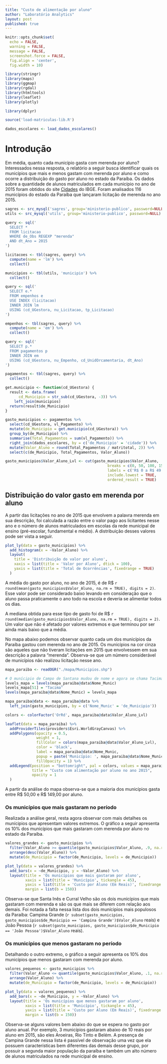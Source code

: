 ```yaml
---
title: "Custo de alimentação por aluno"
author: "Laboratório Analytics"
layout: post
published: true
---
```


```r
knitr::opts_chunk$set(
  echo = FALSE,
  warning = FALSE,
  message = FALSE,
  screenshot.force = FALSE,
  fig.align = 'center',
  fig.width = 10)
```

```r
library(stringr)
library(maps)
library(ggmap)
library(rgdal)
library(htmltools)
library(leaflet)
library(plotly)

library(dplyr)

source('load-matriculas-lib.R')
```

```r
dados_escolares <- load_dados_escolares()
```

# Introdução
Em média, quanto cada município gasta com merenda por aluno? Interessados nessa resposta, o relatório a seguir busca identificar quais os municípios que mais e menos gastam com merenda por aluno e como ocorre a distribuição do gasto por aluno no estado da Paraíba. Os dados sobre a quantidade de alunos matriculados em cada município no ano de 2015 foram obtidos do site [Cidades](http://cidades.ibge.gov.br/xtras/uf.php?lang=&coduf=25&search=paraiba) do IBGE. Foram analisados 116 municípios do estado da Paraíba que lançaram licitação de merenda no ano 2015.

```r
sagres <- src_mysql('sagres', group='ministerio-publico', password=NULL)
utils <- src_mysql('utils', group='ministerio-publico', password=NULL)

query <- sql('
  SELECT *
  FROM licitacao
  WHERE de_Obs REGEXP "merenda"
  AND dt_Ano = 2015
')

licitacoes <- tbl(sagres, query) %>%
  compute(name = 'lm') %>%
  collect()

municipios <- tbl(utils, 'municipio') %>%
  collect()

query <- sql('
  SELECT e.*
  FROM empenhos e
  USE INDEX (licitacao)
  INNER JOIN lm
  USING (cd_UGestora, nu_Licitacao, tp_Licitacao)
')

empenhos <- tbl(sagres, query) %>%
  compute(name = 'em') %>%
  collect()

query <- sql('
  SELECT p.*
  FROM pagamentos p
  INNER JOIN em
  USING (cd_UGestora, nu_Empenho, cd_UnidOrcamentaria, dt_Ano)
')

pagamentos <- tbl(sagres, query) %>%
  collect()

```

```r
get.municipio <- function(cd_UGestora) {
  result <- data.frame(
      cd_Municipio = str_sub(cd_UGestora, -3)) %>%
    left_join(municipios)
  return(result$de_Municipio)
}
```

```r
gasto_municipios <- pagamentos %>%
  select(cd_UGestora, vl_Pagamento) %>%
  mutate(de_Municipio = get.municipio(cd_UGestora)) %>%
  group_by(de_Municipio) %>%
  summarise(Total_Pagamentos = sum(vl_Pagamento)) %>%
  right_join(dados_escolares, by = c('de_Municipio' = 'cidade')) %>%
  mutate(Valor_Aluno = round(Total_Pagamentos / matritotal, 2)) %>%
  select(c(de_Municipio, Total_Pagamentos, Valor_Aluno))

gasto_municipios$Valor_Aluno_Lvl <- cut(gasto_municipios$Valor_Aluno, 
                                              breaks = c(0, 50, 100, 150, 200, 250, 500),
                                              labels = c('R$ 0 a R$ 49', 'R$ 50 a R$ 99', 'R$ 100 a R$ 149', 'R$ 150 a R$ 199', 'R$ 200 a R$ 249', 'R$ 250 ou mais'),
                                              include.lowest = TRUE,
                                              ordered_result = TRUE)

```

## Distribuição do valor gasto em merenda por aluno
A partir das licitações no ano de 2015 que envolvem a palavra merenda em sua descrição, foi calculada a razão entre o valor pago aos licitantes nesse ano e o número de alunos matriculados em escolas da rede municipal de ensino (pré-escolar, fundamental e médio). A distribuição desses valores pode ser vista a seguir.  

```r
plot_ly(data = gasto_municipios) %>%
  add_histogram(x = ~Valor_Aluno) %>%
  layout(
    title = 'Distribuição do valor por aluno',
    xaxis = list(title = 'Valor por Aluno', dtick = 100),
    yaxis = list(title = 'Total de Ocorrências', fixedrange = TRUE)
  )
```

A média do gasto por aluno, no ano de 2015, é de R\$ `r round(mean(gasto_municipios$Valor_Aluno, na.rm = TRUE), digits = 2)`. Esse valor pode ser considerado baixo levando em consideração que o aluno passa praticamente o ano todo na escola e deveria se alimentar todos os dias.

A mediana obtida para esse tipo de gasto foi de R\$ `r round(median(gasto_municipios$Valor_Aluno, na.rm = TRUE), digits = 2)`. Um valor que não é afetado por valores extremos e que terminou por ser ainda mais baixo que a média.  

No mapa abaixo podemos observar quanto cada um dos municípios da Paraíba gastou com merenda no ano de 2015. Os municípios na cor cinza são aqueles que não tiveram licitações em 2015 que envolvessem em sua descrição a palavra "merenda". Observa-se que um número considerável de municípios não realizou licitação nesse ano.

```r
mapa_paraiba <- readOGR("./mapa/Municipios.shp")

# O munícipio de Campo de Santana mudou de nome e agora se chama Tacima
levels_mapa = levels(mapa_paraiba@data$Nome_Munic)
levels_mapa[51] = "Tacima"
levels(mapa_paraiba@data$Nome_Munic) = levels_mapa

mapa_paraiba@data <- mapa_paraiba@data %>%
  left_join(gasto_municipios, by = c('Nome_Munic' = 'de_Municipio'))
```

```r
colors <- colorFactor('OrRd', mapa_paraiba@data$Valor_Aluno_Lvl)

leaflet(data = mapa_paraiba) %>%
  addProviderTiles(providers$Esri.WorldGrayCanvas) %>%
  addPolygons(opacity = 0.5, 
              weight = 1, 
              fillColor = colors(mapa_paraiba@data$Valor_Aluno_Lvl),
              color = 'black', 
              label = mapa_paraiba@data$Nome_Munic,
              popup = paste('Município: ', mapa_paraiba@data$Nome_Munic, '</br>Custo anual por aluno: R$ ', mapa_paraiba@data$Valor_Aluno),
              fillOpacity = 1) %>%
  addLegend(position = "bottomright", pal = colors, values = mapa_paraiba@data$Valor_Aluno_Lvl,
            title = "Custo com alimentação por aluno no ano 2015",
            opacity = 1
  )

```

A partir da análise do mapa observa-se que a maioria dos municípios gasta entre R\$ 50,00 e R\$ 149,00 por aluno. 

### Os municípios que mais gastaram no período
Realizada a análise geral, resta agora observar com mais detalhes os munícipios que apresentam valores extremos. O gráfico a seguir apresenta os 10% dos municípios que mais gastaram com merenda por aluno no estado da Paraíba.

```r
valores_grandes <- gasto_municipios %>% 
  filter(Valor_Aluno >= quantile(gasto_municipios$Valor_Aluno, .9, na.rm = TRUE)) %>%
  arrange(desc(Valor_Aluno)) %>%
  mutate(de_Municipio = factor(de_Municipio, levels = de_Municipio))

plot_ly(data = valores_grandes) %>%
  add_bars(x = ~de_Municipio, y = ~Valor_Aluno) %>%
  layout(title = 'Os municípios que mais gastaram por aluno',
         xaxis = list(title = 'Município', tickangle = 45),
         yaxis = list(title = 'Custo por Aluno (Em Reais)', fixedrange = TRUE), 
         margin = list(b = 150))
```

Observa-se que Santa Inês e Curral Velho são os dois municípios que mais gastaram com merenda e são os que mais se diferem com relação aos demais. Foi notada a falta nessa lista dos dois munícipios mais populosos da Paraíba: Campina Grande (`r subset(gasto_municipios, gasto_municipios$de_Municipio == 'Campina Grande')$Valor_Aluno` reais) e João Pessoa (`r subset(gasto_municipios, gasto_municipios$de_Municipio == 'João Pessoa')$Valor_Aluno` reais).

### Os municípios que menos gastaram no período
Detalhando o outro extremo, o gráfico a seguir apresenta os 10% dos municípios que menos gastaram com merenda por aluno.

```r
valores_pequenos <- gasto_municipios %>% 
  filter(Valor_Aluno <= quantile(gasto_municipios$Valor_Aluno, .1, na.rm = TRUE)) %>%
  arrange(Valor_Aluno) %>%
  mutate(de_Municipio = factor(de_Municipio, levels = de_Municipio))

plot_ly(data = valores_pequenos) %>%
  add_bars(x = ~de_Municipio, y = ~Valor_Aluno) %>%
  layout(title = 'Os municípios que menos gastaram por aluno',
         xaxis = list(title = 'Município', tickangle = 45),
         yaxis = list(title = 'Custo por Aluno (Em Reais)', fixedrange = TRUE), 
         margin = list(b = 150))
```

Observa-se alguns valores bem abaixo do que se espera no gasto por aluno anual. Por exemplo, 3 municípios gastaram abaixo de 10 reais por aluno em 2015, são eles Aroeiras, Rio Tinto e Belém. A presença de Campina Grande nessa lista é passível de observação uma vez que ela possuem características bem diferentes das demais desse grupo, por possuir a segunda maior população da paraíba e também um alto número de alunos matriculados na rede municipal de ensino.


